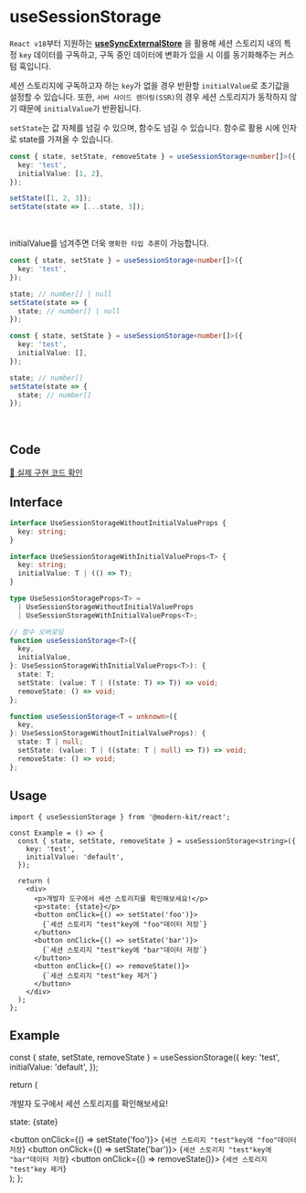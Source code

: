 
# useSessionStorage

`React v18`부터 지원하는 **[useSyncExternalStore](https://react.dev/reference/react/useSyncExternalStore)** 을 활용해 세션 스토리지 내의 특정 `key` 데이터를 구독하고, 구독 중인 데이터에 변화가 있을 시 이를 동기화해주는 커스텀 훅입니다.

세션 스토리지에 구독하고자 하는 `key`가 없을 경우 반환할 `initialValue`로 초기값을 설정할 수 있습니다. 또한, `서버 사이드 렌더링(SSR)`의 경우 세션 스토리지가 동작하지 않기 때문에 `initialValue`가 반환됩니다.

`setState`는 값 자체를 넘길 수 있으며, 함수도 넘길 수 있습니다. 함수로 활용 시에 인자로 state를 가져올 수 있습니다.

```ts
const { state, setState, removeState } = useSessionStorage<number[]>({
  key: 'test',
  initialValue: [1, 2],
});

setState([1, 2, 3]);
setState(state => [...state, 3]);
```

<br />

initialValue를 넘겨주면 더욱 `명확한 타입 추론`이 가능합니다.

```ts
const { state, setState } = useSessionStorage<number[]>({
  key: 'test',
});

state; // number[] | null
setState(state => {
  state; // number[] | null
});
```

```ts
const { state, setState } = useSessionStorage<number[]>({
  key: 'test',
  initialValue: [],
});

state; // number[]
setState(state => {
  state; // number[]
});
```

<br />

## Code
[🔗 실제 구현 코드 확인](https://github.com/modern-agile-team/modern-kit/blob/main/packages/react/src/hooks/useSessionStorage/index.ts)

## Interface
```ts title="typescript"
interface UseSessionStorageWithoutInitialValueProps {
  key: string;
}

interface UseSessionStorageWithInitialValueProps<T> {
  key: string;
  initialValue: T | (() => T);
}

type UseSessionStorageProps<T> =
  | UseSessionStorageWithoutInitialValueProps
  | UseSessionStorageWithInitialValueProps<T>;
```
```ts
// 함수 오버로딩
function useSessionStorage<T>({
  key,
  initialValue,
}: UseSessionStorageWithInitialValueProps<T>): {
  state: T;
  setState: (value: T | ((state: T) => T)) => void;
  removeState: () => void;
};

function useSessionStorage<T = unknown>({
  key,
}: UseSessionStorageWithoutInitialValueProps): {
  state: T | null;
  setState: (value: T | ((state: T | null) => T)) => void;
  removeState: () => void;
};
```

## Usage
```tsx title="typescript"
import { useSessionStorage } from '@modern-kit/react';

const Example = () => {
  const { state, setState, removeState } = useSessionStorage<string>({
    key: 'test',
    initialValue: 'default',
  });

  return (
    <div>
      <p>개발자 도구에서 세션 스토리지를 확인해보세요!</p>
      <p>state: {state}</p>
      <button onClick={() => setState('foo')}>
        {`세션 스토리지 "test"key에 "foo"데이터 저장`}
      </button>
      <button onClick={() => setState('bar')}>
        {`세션 스토리지 "test"key에 "bar"데이터 저장`}
      </button>
      <button onClick={() => removeState()}>
        {`세션 스토리지 "test"key 제거`}
      </button>
    </div>
  );
};
```

## Example

  const { state, setState, removeState } = useSessionStorage({
    key: 'test',
    initialValue: 'default',
  });

  return (
    <div>
      <p>개발자 도구에서 세션 스토리지를 확인해보세요!</p>
      <p>state: {state}</p>
      <button onClick={() => setState('foo')}>
        {`세션 스토리지 "test"key에 "foo"데이터 저장`}
      </button>
      <button onClick={() => setState('bar')}>
        {`세션 스토리지 "test"key에 "bar"데이터 저장`}
      </button>
      <button onClick={() => removeState()}>
        {`세션 스토리지 "test"key 제거`}
      </button>
    </div>
  );
};


<Example />